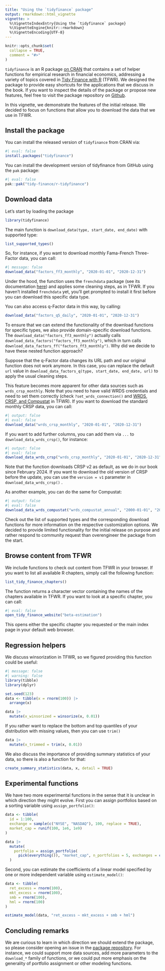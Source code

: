 ```yaml
---
title: "Using the `tidyfinance` package"
output: rmarkdown::html_vignette
vignette: >
  %\VignetteIndexEntry{Using the `tidyfinance` package}
  %\VignetteEngine{knitr::rmarkdown}
  %\VignetteEncoding{UTF-8}
---
```


```r
knitr::opts_chunk$set(
  collapse = TRUE,
  comment = "#>"
)
```

`tidyfinance` is an R package [on CRAN](https://CRAN.R-project.org/package=tidyfinance) that contains a set of helper functions for empirical research in financial economics, addressing a variety of topics covered in [Tidy Finance with R](https://www.tidy-finance.org/r/) (TFWR). We designed the package to provide easy shortcuts for the applications that we discuss in the book. If you want to inspect the details of the package or propose new features, feel free to visit the package repository on [Github](https://github.com/tidy-finance/r-tidyfinance).

In this vignette, we demonstrate the features of the initial release. We decided to focus on functions that allow you to download the data that we use in TFWR. 

## Install the package

You can install the released version of `tidyfinance` from CRAN via:

```r
#| eval: false
install.packages("tidyfinance")
```

You can install the development version of tidyfinance from GitHub using the `pak` package:

```r
#| eval: false
pak::pak("tidy-finance/r-tidyfinance")
```

## Download data 

Let's start by loading the package

```r
library(tidyfinance)
```

The main function is `download_data(type, start_date, end_date)` with supported type:
```r
list_supported_types()
```

So, for instance, if you want to download monthly Fama-French Three-Factor data, you can call:
```r
#| message: false
download_data("factors_ff3_monthly", "2020-01-01", "2020-12-31")
```

Under the hood, the function uses the `frenchdata` package (see its documentation [here](https://CRAN.R-project.org/package=frenchdata)) and applies some cleaning steps, as in TFWR. If you haven't installed `frenchdata` yet, you'll get prompted to install it first before you can download this specific data type. 

You can also access q-Factor data in this way, by calling:

```r
download_data("factors_q5_daily", "2020-01-01", "2020-12-31")
```

To ensure that we can extend the functionality of the download functions for specific types, we also provide domain-specific download functions. The `download_data("factors_ff3_monthly")` actually calls `download_data_factors("factors_ff3_monthly")`, which in turn calls `download_data_factors_ff("factors_ff3_monthly")`. Why did we decide to have these nested function approach?

Suppose that the q-Factor data changes its URL path and our original function does not work anymore. In this case, you can replace the default `url` value in `download_data_factors_q(type, start_date, end_date, url)` to apply the usual cleaning steps. 

This feature becomes more apparent for other data sources such as `wrds_crsp_monthly`. Note that you need to have valid WRDS credentials and need to set them correctly (check `?set_wrds_connection()` and [WRDS, CRSP, and Compustat](https://www.tidy-finance.org/r/wrds-crsp-and-compustat) in TFWR). If you want to download the standard monthly CRSP data, you can call:

```r
#| output: false
#| eval: false
download_data("wrds_crsp_monthly", "2020-01-01", "2020-12-31")
```

If you want to add further columns, you can add them via `...` to `download_data_wrds_crsp()`, for instance:

```r
#| output: false
#| eval: false
download_data_wrds_crsp("wrds_crsp_monthly", "2020-01-01", "2020-12-31", mthvol)
```

Note that the function downloads CRSP v2 as default, as we do in our book since February 2024. If you want to download the old version of CRSP before the update, you can use the `version = v1` parameter in `download_data_wrds_crsp()` . 

As another example, you can do the same for Compustat:

```r
#| output: false
#| eval: false
download_data_wrds_compustat("wrds_compustat_annual", "2000-01-01", "2020-12-31", acoxar, amc, aldo)
```

Check out the list of supported types and the corresponding download functions for more information on the respective customization options. We decided to provide limited functionality for the initial release on purpose and rather respond to community request than overengineer the package from the start.  

## Browse content from TFWR

We include functions to check out content from TFWR in your browser. If you want to list all available R chapters, simply call the following function:

```r
list_tidy_finance_chapters()
```

The function returns a character vector containing the names of the chapters available in TFWR. If you want to look at a specific chapter, you can call:

```r
#| eval: false
open_tidy_finance_website("beta-estimation")
```

This opens either the specific chapter you requested or the main index page in your default web browser. 

## Regression helpers

We discuss winsorization in TFWR, so we figured providing this function could be useful:

```r
#| message: false
#| warning: false
library(tibble)
library(dplyr)

set.seed(123)
data <- tibble(x = rnorm(100)) |> 
  arrange(x)

data |> 
  mutate(x_winsorized = winsorize(x, 0.01))
```

If you rather want to replace the bottom and top quantiles of your distribution with missing values, then you can use `trim()`

```r
data |> 
  mutate(x_trimmed = trim(x, 0.01))
```

We also discuss the importance of providing summary statistics of your data, so there is also a function for that:

```r
create_summary_statistics(data, x, detail = TRUE)
```

## Experimental functions

We have two more experimental functions in the sense that it is unclear in which direction they might evolve. First you can assign portfolios based on a sorting variable using `assign_portfolio()`:

```r
data <- tibble(
  id = 1:100,
  exchange = sample(c("NYSE", "NASDAQ"), 100, replace = TRUE),
  market_cap = runif(100, 1e6, 1e9)
)

data |> 
  mutate(
    portfolio = assign_portfolio(
      pick(everything()), "market_cap", n_portfolios = 5, exchanges = c("NYSE"))
  )
```

Second, you can estimate the coefficients of a linear model specified by one or more independent variable using `estimate_model()`:

```r
data <- tibble(
  ret_excess = rnorm(100),
  mkt_excess = rnorm(100),
  smb = rnorm(100),
  hml = rnorm(100)
)

estimate_model(data, "ret_excess ~ mkt_excess + smb + hml")
```

## Concluding remarks

We are curious to learn in which direction we should extend the package, so please consider opening an issue in the [package repository](https://github.com/tidy-finance/r-tidyfinance/issues). For instance, we could support more data sources, add more parameters to the `download_*` family of functions, or we could put more emphasis on the generality of portfolio assignment or other modeling functions. 
